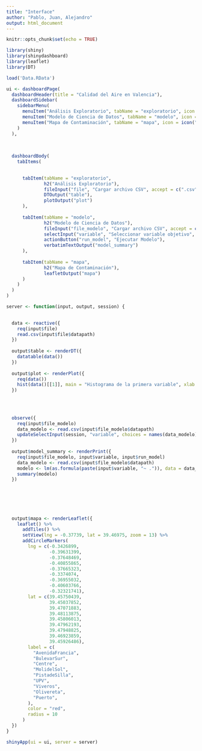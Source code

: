 ---
title: "Interface"
author: "Pablo, Juan, Alejandro"
output: html_document
---

```{r setup, include=FALSE}
knitr::opts_chunk$set(echo = TRUE)

library(shiny)
library(shinydashboard)
library(leaflet)
library(DT)
```



```{r}
load('Data.RData')
```





```{r}
ui <- dashboardPage(
  dashboardHeader(title = "Calidad del Aire en Valencia"),
  dashboardSidebar(
    sidebarMenu(
      menuItem("Análisis Exploratorio", tabName = "exploratorio", icon = icon("chart-bar")),
      menuItem("Modelo de Ciencia de Datos", tabName = "modelo", icon = icon("robot")),
      menuItem("Mapa de Contaminación", tabName = "mapa", icon = icon("map"))
    )
  ),
  
  
  
  dashboardBody(
    tabItems(

      
      tabItem(tabName = "exploratorio",
              h2("Análisis Exploratorio"),
              fileInput("file", "Cargar archivo CSV", accept = c(".csv")),
              DTOutput("table"),
              plotOutput("plot")
      ),
      
      tabItem(tabName = "modelo",
              h2("Modelo de Ciencia de Datos"),
              fileInput("file_modelo", "Cargar archivo CSV", accept = c(".csv")),
              selectInput("variable", "Seleccionar variable objetivo", choices = NULL),
              actionButton("run_model", "Ejecutar Modelo"),
              verbatimTextOutput("model_summary")
      ),
      
      tabItem(tabName = "mapa",
              h2("Mapa de Contaminación"),
              leafletOutput("mapa")
      )
    )
  )
)

```



```{r}
server <- function(input, output, session) {

  
  data <- reactive({
    req(input$file)
    read.csv(input$file$datapath)
  })
  
  output$table <- renderDT({
    datatable(data())
  })
  
  output$plot <- renderPlot({
    req(data())
    hist(data()[[1]], main = "Histograma de la primera variable", xlab = names(data())[1])
  })
  

  
  
  observe({
    req(input$file_modelo)
    data_modelo <- read.csv(input$file_modelo$datapath)
    updateSelectInput(session, "variable", choices = names(data_modelo))
  })
  
  output$model_summary <- renderPrint({
    req(input$file_modelo, input$variable, input$run_model)
    data_modelo <- read.csv(input$file_modelo$datapath)
    modelo <- lm(as.formula(paste(input$variable, "~ .")), data = data_modelo)
    summary(modelo)
  })

  
  
  
  
  
  output$mapa <- renderLeaflet({
    leaflet() %>%
      addTiles() %>%
      setView(lng = -0.37739, lat = 39.46975, zoom = 13) %>%
      addCircleMarkers(
        lng = c(-0.3426899,
                -0.39631399,
                -0.37648469,
                -0.40855865,
                -0.37665323,
                -0.3374074,
                -0.36955032,
                -0.40603766,
                -0.32321741),
        lat = c(39.45750439,
                39.45037852,
                39.47071883,
                39.48113875,
                39.45806013,
                39.47962193,
                39.47948825,
                39.46923859,
                39.45926486),
        label = c(
          "AvenidaFrancia",
          "BulevarSur",
          "Centre",
          "MolidelSol",
          "PistadeSilla",
          "UPV",
          "Viveros",
          "Olivereta",
          "Puerto",
        ),
        color = "red",
        radius = 10
      )
  })
}


```



```{r}
shinyApp(ui = ui, server = server)
```












